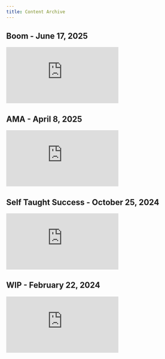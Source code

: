 ```yaml
---
title: Content Archive
---
```


## Boom - June 17, 2025

<iframe
    className="w-full aspect-video rounded-xl"
    src="https://www.youtube.com/embed/TSsLOMgSb94"
    title="YouTube video player"
    frameBorder="0"
    allow="accelerometer; autoplay; clipboard-write; encrypted-media; gyroscope; picture-in-picture"
    allowFullScreen
></iframe>

## AMA - April 8, 2025

<iframe
    className="w-full aspect-video rounded-xl"
    src="https://www.youtube.com/embed/H9H5UnfJjGU"
    title="YouTube video player"
    frameBorder="0"
    allow="accelerometer; autoplay; clipboard-write; encrypted-media; gyroscope; picture-in-picture"
    allowFullScreen
></iframe>

## Self Taught Success - October 25, 2024

<iframe
    className="w-full aspect-video rounded-xl"
    src="https://www.youtube.com/embed/8dBTcoO2aic"
    title="YouTube video player"
    frameBorder="0"
    allow="accelerometer; autoplay; clipboard-write; encrypted-media; gyroscope; picture-in-picture"
    allowFullScreen
></iframe>

## WIP - February 22, 2024

<iframe
    className="w-full aspect-video rounded-xl"
    src="https://www.youtube.com/embed/W3s0D-ABu3U"
    title="YouTube video player"
    frameBorder="0"
    allow="accelerometer; autoplay; clipboard-write; encrypted-media; gyroscope; picture-in-picture"
    allowFullScreen
></iframe>